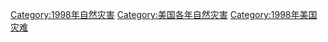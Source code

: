 [[Category:1998年自然灾害|Category:1998年自然灾害]]
[[Category:美国各年自然灾害|Category:美国各年自然灾害]]
[[Category:1998年美国灾难|Category:1998年美国灾难]]